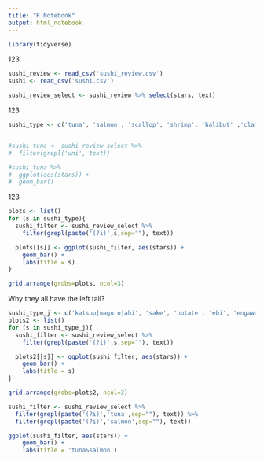 ```yaml
---
title: "R Notebook"
output: html_notebook
---
```



```r
library(tidyverse)
```

123
```r
sushi_review <- read_csv('sushi_review.csv')
sushi <- read_csv('sushi.csv')

sushi_review_select <- sushi_review %>% select(stars, text)
```

123
```r
sushi_type <- c('tuna', 'salmon', 'scallop', 'shrimp', 'halibut' ,'clam')


#sushi_tuna <- sushi_review_select %>%
#  filter(grepl('uni', text))

#sushi_tuna %>% 
#  ggplot(aes(stars)) +
#  geom_bar()
```
123
```r
plots <- list()
for (s in sushi_type){
  sushi_filter <- sushi_review_select %>%
    filter(grepl(paste('(?i)',s,sep=""), text))

  plots[[s]] <- ggplot(sushi_filter, aes(stars)) +
    geom_bar() +
    labs(title = s)
}

grid.arrange(grobs=plots, ncol=3)
```
Why they all have the left tail?

```r
sushi_type_j <- c('katsuo|maguro|ahi', 'sake', 'hotate', 'ebi', 'engawa', 'hokkigai|akagai|tsubugai|mirugai')
plots2 <- list()
for (s in sushi_type_j){
  sushi_filter <- sushi_review_select %>%
    filter(grepl(paste('(?i)',s,sep=""), text))

  plots2[[s]] <- ggplot(sushi_filter, aes(stars)) +
    geom_bar() +
    labs(title = s)
}

grid.arrange(grobs=plots2, ncol=3)
```
```r
sushi_filter <- sushi_review_select %>%
  filter(grepl(paste('(?i)','tuna',sep=""), text)) %>%
  filter(grepl(paste('(?i)','salmon',sep=""), text))

ggplot(sushi_filter, aes(stars)) +
    geom_bar() +
    labs(title = 'tuna&salmon')
```
